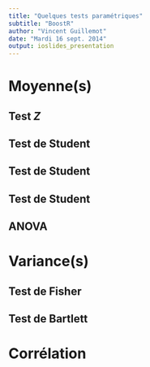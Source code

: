 ```yaml
---
title: "Quelques tests paramétriques"
subtitle: "BoostR"
author: "Vincent Guillemot"
date: "Mardi 16 sept. 2014"
output: ioslides_presentation
---
```


# Moyenne(s)

## Test $Z$

## Test de Student

## Test de Student

## Test de Student

## ANOVA

# Variance(s)

## Test de Fisher

## Test de Bartlett

# Corrélation
